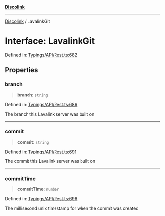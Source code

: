 [**Discolink**](../README.md)

***

[Discolink](../globals.md) / LavalinkGit

# Interface: LavalinkGit

Defined in: [Typings/API/Rest.ts:682](https://github.com/Archayu/discolink/blob/ddfd70ea55cc6996bf3567765f64fb3824cd3f79/src/Typings/API/Rest.ts#L682)

## Properties

### branch

> **branch**: `string`

Defined in: [Typings/API/Rest.ts:686](https://github.com/Archayu/discolink/blob/ddfd70ea55cc6996bf3567765f64fb3824cd3f79/src/Typings/API/Rest.ts#L686)

The branch this Lavalink server was built on

***

### commit

> **commit**: `string`

Defined in: [Typings/API/Rest.ts:691](https://github.com/Archayu/discolink/blob/ddfd70ea55cc6996bf3567765f64fb3824cd3f79/src/Typings/API/Rest.ts#L691)

The commit this Lavalink server was built on

***

### commitTime

> **commitTime**: `number`

Defined in: [Typings/API/Rest.ts:696](https://github.com/Archayu/discolink/blob/ddfd70ea55cc6996bf3567765f64fb3824cd3f79/src/Typings/API/Rest.ts#L696)

The millisecond unix timestamp for when the commit was created
